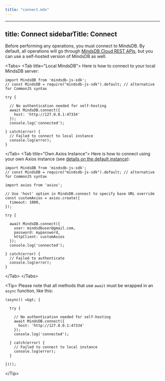 ```yaml
---
title: "connect.mdx"
---
```


---
title: Connect
sidebarTitle: Connect
---

Before performing any operations, you must connect to MindsDB. By default, all operations will go through [MindsDB Cloud REST APIs](/rest/sql), but you can use a self-hosted version of MindsDB as well.

&lt;Tabs&gt;
  &lt;Tab title="Local MindsDB"&gt;
  Here is how to connect to your local MindsDB server:

  ```
  import MindsDB from 'mindsdb-js-sdk';
  // const MindsDB = require("mindsdb-js-sdk").default; // alternative for CommonJS syntax

  try {

    // No authentication needed for self-hosting
    await MindsDB.connect({
      host: 'http://127.0.0.1:47334'
    });
    console.log('connected');

  } catch(error) {
    // Failed to connect to local instance
    console.log(error);
  }
  ```
  &lt;/Tab&gt;
  &lt;Tab title="Own Axios Instance"&gt;
  Here is how to connect using your own Axios instance (see [details on the default instance](https://github.com/mindsdb/mindsdb-js-sdk/blob/main/src/util/http.ts)):

  ```
  import MindsDB from 'mindsdb-js-sdk';
  // const MindsDB = require("mindsdb-js-sdk").default; // alternative for CommonJS syntax
  
  import axios from 'axios';

  // Use 'host' option in MindsDB.connect to specify base URL override
  const customAxios = axios.create({
    timeout: 1000,
  });

  try {

    await MindsDB.connect({
      user: mindsdbuser@gmail.com,
      password: mypassword,
      httpClient: customAxios
    });
    console.log('connected');

  } catch(error) {
    // Failed to authenticate
    console.log(error);
  }
  ```
  &lt;/Tab&gt;
&lt;/Tabs&gt;

&lt;Tip&gt;
Please note that all methods that use `await` must be wrapped in an `async` function, like this:

```
(async() =&gt; {

  try {

    // No authentication needed for self-hosting
    await MindsDB.connect({
      host: 'http://127.0.0.1:47334'
    });
    console.log('connected');

  } catch(error) {
    // Failed to connect to local instance
    console.log(error);
  }

})();
```
&lt;/Tip&gt;
